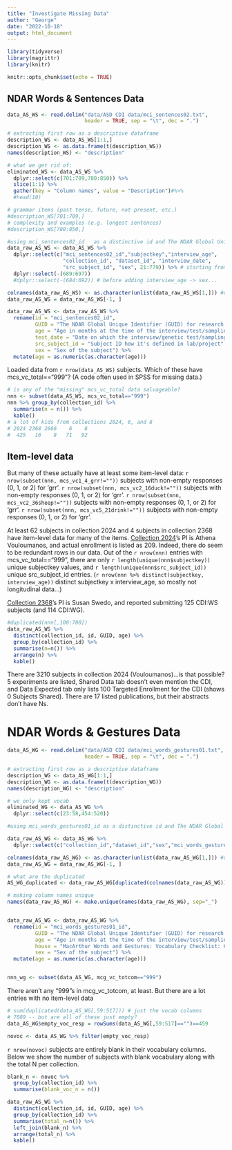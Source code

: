 ```yaml
---
title: "Investigate Missing Data"
author: "George"
date: "2022-10-18"
output: html_document
---
```


```r
library(tidyverse)
library(magrittr)
library(knitr)

knitr::opts_chunk$set(echo = TRUE)
```

## NDAR Words & Sentences Data

```r
data_AS_WS <- read.delim("data/ASD CDI data/mci_sentences02.txt", 
                         header = TRUE, sep = "\t", dec = ".")

# extracting first row as a descriptive dataframe
description_WS <- data_AS_WS[1:1,]
description_WS <- as.data.frame(t(description_WS))
names(description_WS) <- "description"

# what we get rid of:
eliminated_WS <- data_AS_WS %>%
  dplyr::select(c(701:709,780:850)) %>%
  slice(1:1) %>%
  gather(key = "Column names", value = "Description")#%>%
  #head(10)

# grammar items (past tense, future, not present, etc.)
#description_WS[701:709,]
# complexity and examples (e.g. longest sentences)
#description_WS[780:850,]

#using mci_sentences02_id	as a distinctive id and The NDAR Global Unique Identifier 
data_raw_AS_WS <- data_AS_WS %>%
  dplyr::select(c("mci_sentences02_id","subjectkey","interview_age", 
                  "collection_id", "dataset_id", "interview_date", 
                  "src_subject_id", "sex", 21:779)) %>% # starting from 785 is complexity. we kept vocabs, word endings, word forms.
  dplyr::select(-(689:697))
  #dplyr::select(-(684:692)) # before adding interview_age -> sex...

colnames(data_raw_AS_WS) <- as.character(unlist(data_raw_AS_WS[1,])) #unlist the row
data_raw_AS_WS = data_raw_AS_WS[-1, ]

data_raw_AS_WS <- data_raw_AS_WS %>%
  rename(id = "mci_sentences02_id",
         GUID = "The NDAR Global Unique Identifier (GUID) for research subject", 
         age = "Age in months at the time of the interview/test/sampling/imaging.",
         test_date = "Date on which the interview/genetic test/sampling/imaging/biospecimen was completed. MM/DD/YYYY",
         src_subject_id = "Subject ID how it's defined in lab/project",
         sex = "Sex of the subject") %>%
  mutate(age = as.numeric(as.character(age)))
```

Loaded data from `r nrow(data_AS_WS)` subjects.
Which of these have mcs_vc_total=="999"? 
(A code often used in SPSS for missing data.)

```r
# is any of the "missing" mcs_vc_total data salvageable?
nnn <- subset(data_AS_WS, mcs_vc_total=="999")
nnn %>% group_by(collection_id) %>% 
  summarise(n = n()) %>%
  kable()
# a lot of kids from collections 2024, 6, and 8
# 2024 2368 2666    6    8 
#  425   16    8   71   92 
```

## Item-level data

But many of these actually have at least some item-level data:
`r nrow(subset(nnn, mcs_vc1_4_grr!=""))` subjects with non-empty responses (0, 1, or 2) for 'grr'.
`r nrow(subset(nnn, mcs_vc2_16duck!=""))` subjects with non-empty responses (0, 1, or 2) for 'grr'.
`r nrow(subset(nnn, mcs_vc2_36sheep!=""))` subjects with non-empty responses (0, 1, or 2) for 'grr'.
`r nrow(subset(nnn, mcs_vc5_21drink!=""))` subjects with non-empty responses (0, 1, or 2) for 'grr'.

At least 62 subjects in collection 2024 and 4 subjects in collection 2368 have item-level data for many of the items.
[Collection 2024](https://nda.nih.gov/edit_collection.html?id=2024)'s PI is Athena Vouloumanos, and actual enrollment is listed as 209.
Indeed, there do seem to be redundant rows in our data. 
Out of the `r nrow(nnn)` entries with mcs_vc_total=="999", there are only `r length(unique(nnn$subjectkey))` unique subjectkey values, and `r length(unique(nnn$src_subject_id))` unique src_subject_id entries.
(`r nrow(nnn %>% distinct(subjectkey, interview_age))` distinct subjectkey x interview_age, so mostly not longitudinal data...)

[Collection 2368](https://nda.nih.gov/edit_collection.html?id=2368)'s PI is Susan Swedo, and reported submitting 125 CDI:WS subjects (and 114 CDI:WG).


```r
#duplicated(nnn[,100:700])
data_raw_AS_WS %>% 
  distinct(collection_id, id, GUID, age) %>%
  group_by(collection_id) %>%
  summarise(n=n()) %>%
  arrange(n) %>%
  kable()
```

There are 3210 subjects in collection 2024 (Vouloumanos)...is that possible?
5 experiments are listed, Shared Data tab doesn't even mention the CDI, and Data Expected tab only lists 100 Targeted Enrollment for the CDI (shows 0 Subjects Shared).
There are 17 listed publications, but their abstracts don't have Ns.

# NDAR Words & Gestures Data

```r
data_AS_WG <- read.delim("data/ASD CDI data/mci_words_gestures01.txt", 
                         header = TRUE, sep = "\t", dec = ".") 

# extracting first row as a descriptive dataframe
description_WG <- data_AS_WG[1:1,]
description_WG <- as.data.frame(t(description_WG))
names(description_WG) <- "description"

# we only kept vocab 
eliminated_WG <- data_AS_WG %>%
  dplyr::select(c(23:58,454:520))

#using mci_words_gestures01_id as a distinctive id and The NDAR Global Unique Identifier 

data_raw_AS_WG <- data_AS_WG %>%
  dplyr::select(c("collection_id","dataset_id","sex","mci_words_gestures01_id","subjectkey","interview_age", 59:453, 517))

colnames(data_raw_AS_WG) <- as.character(unlist(data_raw_AS_WG[1,])) #unlist the row
data_raw_AS_WG = data_raw_AS_WG[-1, ]

# what are the duplicated
AS_WG_duplicated <- data_raw_AS_WG[duplicated(colnames(data_raw_AS_WG))] # can call colnames 

# making column names unique
names(data_raw_AS_WG) <- make.unique(names(data_raw_AS_WG), sep="_")


data_raw_AS_WG <- data_raw_AS_WG %>%
  rename(id = "mci_words_gestures01_id",
         GUID = "The NDAR Global Unique Identifier (GUID) for research subject", 
         age = "Age in months at the time of the interview/test/sampling/imaging.",
         house = "MacArthur Words and Gestures: Vocabulary Checklist: House",
         sex = "Sex of the subject") %>%
  mutate(age = as.numeric(as.character(age)))


nnn_wg <- subset(data_AS_WG, mcg_vc_totcom=="999")
```

There aren't any "999"s in mcg_vc_totcom, at least.
But there are a lot entries with no item-level data

```r
# sum(duplicated(data_AS_WG[,59:517])) # just the vocab columns
# 7089 -- but are all of these just empty?
data_AS_WG$empty_voc_resp = rowSums(data_AS_WG[,59:517]=="")==459

novoc <- data_AS_WG %>% filter(empty_voc_resp)
```

`r nrow(novoc)` subjects are entirely blank in their vocabulary columns.
Below we show the number of subjects with blank vocabulary along with the total N per collection.

```r
blank_n <- novoc %>%
  group_by(collection_id) %>%
  summarise(blank_voc_n = n()) 

data_raw_AS_WG %>% 
  distinct(collection_id, id, GUID, age) %>%
  group_by(collection_id) %>%
  summarise(total_n=n()) %>%
  left_join(blank_n) %>%
  arrange(total_n) %>%
  kable()
```




